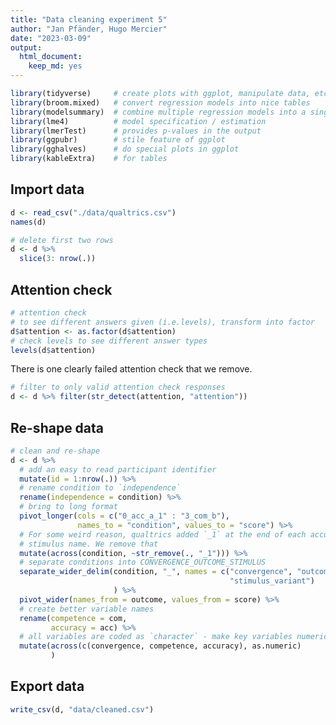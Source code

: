 ```yaml
---
title: "Data cleaning experiment 5"
author: "Jan Pfänder, Hugo Mercier"
date: "2023-03-09"
output: 
  html_document: 
    keep_md: yes
---
```


```r
library(tidyverse)     # create plots with ggplot, manipulate data, etc.
library(broom.mixed)   # convert regression models into nice tables
library(modelsummary)  # combine multiple regression models into a single table
library(lme4)          # model specification / estimation 
library(lmerTest)      # provides p-values in the output
library(ggpubr)        # stile feature of ggplot
library(gghalves)      # do special plots in ggplot
library(kableExtra)    # for tables
```

## Import data
```r
d <- read_csv("./data/qualtrics.csv")
names(d)
```

```r
# delete first two rows
d <- d %>% 
  slice(3: nrow(.)) 
```

## Attention check
```r
# attention check
# to see different answers given (i.e.levels), transform into factor
d$attention <- as.factor(d$attention)
# check levels to see different answer types
levels(d$attention) 
```

There is one clearly failed attention check that we remove. 

```r
# filter to only valid attention check responses
d <- d %>% filter(str_detect(attention, "attention"))
```

## Re-shape data
```r
# clean and re-shape
d <- d %>% 
  # add an easy to read participant identifier
  mutate(id = 1:nrow(.)) %>% 
  # rename condition to `independence`
  rename(independence = condition) %>% 
  # bring to long format
  pivot_longer(cols = c("0_acc_a_1" : "3_com_b"), 
               names_to = "condition", values_to = "score") %>% 
  # For some weird reason, qualtrics added `_1` at the end of each accuracy
  # stimulus name. We remove that
  mutate(across(condition, ~str_remove(., "_1"))) %>% 
  # separate conditions into CONVERGENCE_OUTCOME_STIMULUS
  separate_wider_delim(condition, "_", names = c("convergence", "outcome", 
                                                 "stimulus_variant")
                       ) %>%
  pivot_wider(names_from = outcome, values_from = score) %>% 
  # create better variable names
  rename(competence = com, 
         accuracy = acc) %>% 
  # all variables are coded as `character` - make key variables numeric
  mutate(across(c(convergence, competence, accuracy), as.numeric)
         )
```

## Export data

```r
write_csv(d, "data/cleaned.csv")
```